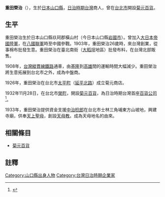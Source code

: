 {{refimprove|time=2019-09-03T22:09:09+00:00}}
'''重田榮治'''（{{bd|1877年||?||}}），生於[[日本|日本]][[山口縣|山口縣]]，[[台灣日治時期|日治時期]][[台灣|台灣]]商人，曾在[[台北市|台北市]]開設[[菊元百貨|菊元百貨]]。

==生平==
重田榮治生於日本山口縣玖珂郡橫山村（今日本山口縣[[岩國市|岩國市]]）。曾加入[[大日本帝國陸軍|大日本帝國陸軍]]，在[[八國聯軍|八國聯軍]]時至中國參戰。1903年，重田榮治26歲時，來台灣創業，從事棉布批發生意。重田榮治在臺北南街（[[大稻埕|大稻埕]]地區）批發布料，在台灣北部販售。

1908年，[[縱貫線_(鐵路)|台灣縱貫線鐵路]]通車，由[[基隆|基隆]]到[[高雄|高雄]]間的運輸時間大幅減少。重田榮治將生意拓展到台北市之外，成為中盤商。

1926年，重田榮治在台北市[[太平町|太平町]]（[[延平北路|延平北路]]）成立菊元商店。

1932年11月28日，在台北市[[榮町_(台北市)|榮町]]，開設[[菊元百貨|菊元百貨]]，為日治時期台灣首座[[百貨公司|百貨公司]]<ref>{{Cite web |url=http://taipeisomethings.blogspot.tw/2012/08/sogo.html |title=從菊元百貨到SOGO百貨-看台北百貨公司的變遷 |access-date=2016-09-10 |archive-date=2017-01-12 |archive-url=https://web.archive.org/web/20170112181039/http://taipeisomethings.blogspot.tw/2012/08/sogo.html |dead-url=no }}</ref>。

1933年，重田榮治提供資金支援[[中治稔郎|中治稔郎]]在台北市士林三角埔東方山坡地，興建寺廟，供奉[[天上聖母|天上聖母]]，創設[[天母教|天母教]]。成為天母地名的由來。

==相關條目==
*[[菊元百貨|菊元百貨]]
==註釋==
{{reflist}}
[[Category:山口縣出身人物|Category:山口縣出身人物]]
[[Category:台灣日治時期企業家|Category:台灣日治時期企業家]]